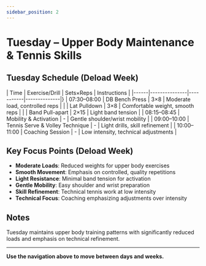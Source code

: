 ```yaml
---
sidebar_position: 2
---
```



<WorkoutNav weekNumber={4} />

# Tuesday – Upper Body Maintenance & Tennis Skills

## Tuesday Schedule (Deload Week)

| Time | Exercise/Drill | Sets×Reps | Instructions |
|------|---------------|-----------|--------------|}
| 07:30–08:00 | DB Bench Press | 3×8 | Moderate load, controlled reps |
| | Lat Pulldown | 3×8 | Comfortable weight, smooth reps |
| | Band Pull-apart | 2×15 | Light band tension |
| 08:15–08:45 | Mobility & Activation | - | Gentle shoulder/wrist mobility |
| 09:00–10:00 | Tennis Serve & Volley Technique | - | Light drills, skill refinement |
| 10:00–11:00 | Coaching Session | - | Low intensity, technical adjustments |

## Key Focus Points (Deload Week)

- **Moderate Loads**: Reduced weights for upper body exercises
- **Smooth Movement**: Emphasis on controlled, quality repetitions
- **Light Resistance**: Minimal band tension for activation
- **Gentle Mobility**: Easy shoulder and wrist preparation
- **Skill Refinement**: Technical tennis work at low intensity
- **Technical Focus**: Coaching emphasizing adjustments over intensity

## Notes

Tuesday maintains upper body training patterns with significantly reduced loads and emphasis on technical refinement.

---

**Use the navigation above to move between days and weeks.**
